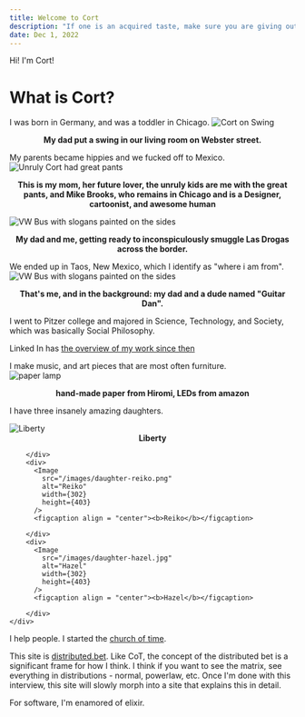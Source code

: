 ```yaml
---
title: Welcome to Cort
description: "If one is an acquired taste, make sure you are giving out lots of free samples."
date: Dec 1, 2022
---
```


Hi!  I'm Cort!

# What is Cort?
I was born in Germany, and was a toddler in Chicago.
![Cort on Swing](/images/cort-youth-swing.jpg) 
<figcaption align = "center"><b>My dad put a swing in our living room on Webster street.</b></figcaption>

My parents became hippies and we fucked off to Mexico.
![Unruly Cort had great pants](/images/cort-youth-chicago-bus.png) 
<figcaption align = "center"><b>This is my mom, her future lover, the unruly kids are me with the great pants, and Mike Brooks, who remains in Chicago and is a Designer, cartoonist, and awesome human</b></figcaption>

![VW Bus with slogans painted on the sides](/images/cort-youth-mexico-bus.jpg) 
<figcaption align = "center"><b>My dad and me, getting ready to inconspiculously smuggle Las Drogas across the border.</b></figcaption>

We ended up in Taos, New Mexico, which I identify as "where i am from".
![VW Bus with slogans painted on the sides](/images/cort-youth-porch.jpg) 
<figcaption align = "center"><b>That's me, and in the background: my dad and a dude named "Guitar Dan".</b></figcaption>

I went to Pitzer college and majored in Science, Technology, and Society, which was basically Social Philosophy.

Linked In has [the overview of my work since then](https://linkedin.com/in/cortfritz)

I make music, and art pieces that are most often furniture.  
![paper lamp](/images/coral.jpg) 
<figcaption align = "center"><b>hand-made paper from Hiromi, LEDs from amazon</b></figcaption>


I have three insanely amazing daughters.  


<div className="flex items-center justify-center min-h-screen">
    <div className="flex items-center justify-between h-24 text-white bg-purple-600 rounded-lg shadow-md">
        <div>
          <Image
            src="/images/daughter-liberty.jpg"
            alt="Liberty"
            width={302} 
            height={403}
          />
          <figcaption align = "center"><b>Liberty</b></figcaption>

        </div>
        <div>
          <Image
            src="/images/daughter-reiko.png"
            alt="Reiko"
            width={302} 
            height={403}
          />
          <figcaption align = "center"><b>Reiko</b></figcaption>

        </div>
        <div>
          <Image
            src="/images/daughter-hazel.jpg"
            alt="Hazel"
            width={302} 
            height={403}
          />
          <figcaption align = "center"><b>Hazel</b></figcaption>

        </div>
    </div>
</div>

I help people.  I started the [church of time](https://oftime.church).  

This site is [distributed.bet](https://distributed.bet).  Like CoT, the concept of the distributed bet is a significant frame for how I think.  I think if you want to see the matrix, see everything in distributions - normal, powerlaw, etc.  Once I'm done with this interview, this site will slowly morph into a site that explains this in detail.

For software, I'm enamored of elixir.
